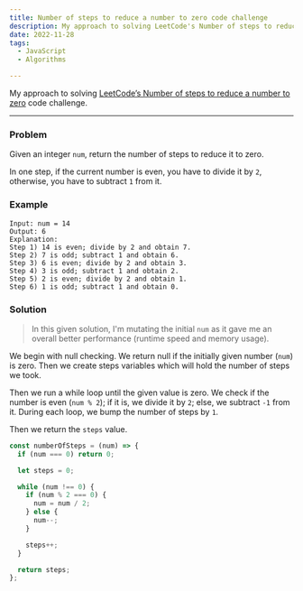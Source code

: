 ```yaml
---
title: Number of steps to reduce a number to zero code challenge
description: My approach to solving LeetCode's Number of steps to reduce a number to zero code challenge
date: 2022-11-28
tags:
  - JavaScript
  - Algorithms

---
```


My approach to solving [LeetCode’s Number of steps to reduce a number to zero](https://leetcode.com/problems/number-of-steps-to-reduce-a-number-to-zero/description/) code challenge.

---

### Problem

Given an integer `num`, return the number of steps to reduce it to zero.

In one step, if the current number is even, you have to divide it by `2`, otherwise, you have to subtract `1` from it.

### Example

```
Input: num = 14
Output: 6
Explanation:
Step 1) 14 is even; divide by 2 and obtain 7.
Step 2) 7 is odd; subtract 1 and obtain 6.
Step 3) 6 is even; divide by 2 and obtain 3.
Step 4) 3 is odd; subtract 1 and obtain 2.
Step 5) 2 is even; divide by 2 and obtain 1.
Step 6) 1 is odd; subtract 1 and obtain 0.
```

### Solution

> In this given solution, I'm mutating the initial `num` as it gave me an overall better performance (runtime speed and memory usage).

We begin with null checking. We return null if the initially given number (`num`) is zero. Then we create steps variables which will hold the number of steps we took.

Then we run a while loop until the given value is zero. We check if the number is even (`num % 2`); if it is, we divide it by `2`; else, we subtract `-1` from it. During each loop, we bump the number of steps by `1`.

Then we return the `steps` value.

```js
const numberOfSteps = (num) => {
  if (num === 0) return 0;

  let steps = 0;

  while (num !== 0) {
    if (num % 2 === 0) {
      num = num / 2;
    } else {
      num--;
    }

    steps++;
  }

  return steps;
};
```
